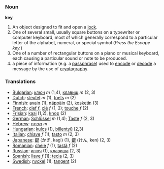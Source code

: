 === Noun ===

'''key'''

#An object designed to fit and open a [[lock]].
#One of several small, usually square buttons on a typewriter or computer keyboard, most of which generally correspond to a particular letter of the alphabet, numeral, or special symbol (''Press the Escape key.'')
#One of a number of rectangular buttons on a piano or musical keyboard, each causing a particular sound or note to be produced.
#a piece of information (e.g. a [[passphrase]]) used to [[encode]] or [[decode]] a message by the use of [[cryptography]]

=== Translations ===
*[[Bulgarian]]: [[ключ]] ''m'' (1,4), [[клавиш]] ''m'' (2, 3)
*[[Dutch]]: [[sleutel]] ''m'' (1), [[toets]] ''m'' (2)
*[[Finnish]]: [[avain]] (1), [[näppäin]] (2), [[kosketin]] (3)
*[[French]]: [[clef]] ''f'', [[clé]] ''f'' (1, 3); [[touche]] ''f'' (2)
*[[Frisian]]: [[kaai]] (1,2), [[knop]] (2)
*[[German]]: [[Schlüssel]] ''m'' (1,4); [[Taste]] ''f'' (2, 3)
*[[Hebrew]]: [[מפתח]] ''m''
*[[Hungarian]]: [[kulcs]] (1), [[billentyű]] (2,3)
*[[Italian]]: [[chiave]] ''f'' (1); [[tasto]] ''m'' (2, 3)
*[[Japanese]]: [[鍵]] (かぎ, kagi) (1), [[鍵]] (けん, ken) (2, 3)
*[[Romanian]]: [[cheie]] ''f'' (1), [[tastă]] ''f'' (2)
*[[Russian]]: [[ключ]] (1), [[клавиша]] (2, 3)
*[[Spanish]]: [[llave]] ''f'' (1); [[tecla]] (2, 3)
*[[Swedish]]: [[nyckel]] (1), [[tangent]] (2)